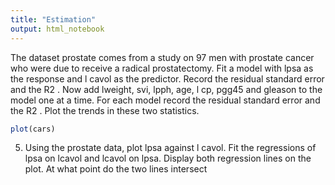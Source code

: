 ```yaml
---
title: "Estimation"
output: html_notebook
---
```


The dataset prostate comes from a study on 97 men with prostate cancer who were due
to receive a radical prostatectomy. Fit a model with lpsa as the response and l cavol as
the predictor. Record the residual standard error and the R2
. Now add lweight, svi,
lpph, age, l cp, pgg45 and gleason to the model one at a time. For each model record
the residual standard error and the R2
. Plot the trends in these two statistics.

```r
plot(cars)
```

5. Using the prostate data, plot lpsa against l cavol. Fit the regressions of lpsa on lcavol
and lcavol on lpsa. Display both regression lines on the plot. At what point do the two
lines intersect
